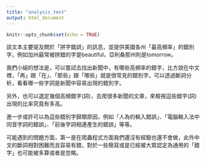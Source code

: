 ---
title: "analysis_text"
output: html_document
---

```{r setup, include=FALSE}
knitr::opts_chunk$set(echo = TRUE)
```

該文本主要提及關於「拼字錯誤」的訊息，並提供美國各州「最高頻率」的錯別字。例如加州最常被拼錯的字是beautiful，亞利桑那州則是tomorrow。

我們小組的想法是，可以嘗試去找出新聞中，有哪些高頻率的錯字，比方說在中文裡，「再」跟「在」、「那些」跟「哪些」就是很常見的錯別字。可以透過斷詞分析，看看哪一些字詞是新聞中容易出現的錯別字。

另外，也可以選定幾個高頻錯字(詞)，去爬很多新聞的文章，來檢視這些錯字(詞)出現的比率究竟有多高。

進一步或許可以為這些錯別字歸類原因，例如「人為的輸入錯誤」、「電腦輸入法中同音字詞的錯誤」、「前後字詞相連產生的錯誤」等等。

可能遇到的問題方面，第一是在爬蟲程式方面我們還沒有經驗也還不會做，此外中文的斷詞相對困難而且容易有錯，對於一些簡寫或是已經被大眾認定為通用的「錯字」也可能被多算或者是忽略。
